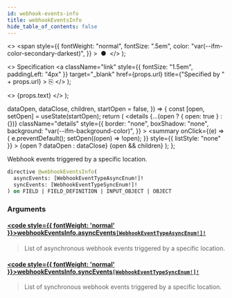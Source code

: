 ```yaml
---
id: webhook-events-info
title: webhookEventsInfo
hide_table_of_contents: false
---
```


  <>
    <span
      style={{
        fontWeight: "normal",
        fontSize: ".5em",
        color: "var(--ifm-color-secondary-darkest)",
      }}
    >
      &nbsp;●&nbsp;
    </span>
  </>
);

  <>
    Specification
    <a
      className="link"
      style={{ fontSize: "1.5em", paddingLeft: "4px" }}
      target="\_blank"
      href={props.url}
      title={"Specified by " + props.url}
    >
      ⎘
    </a>
  </>
);

  <>
    <span className={props.class}>{props.text}</span>
  </>
);


  dataOpen,
  dataClose,
  children,
  startOpen = false,
}) => {
  const [open, setOpen] = useState(startOpen);
  return (
    <details
      {...(open ? { open: true } : {})}
      className="details"
      style={{
        border: "none",
        boxShadow: "none",
        background: "var(--ifm-background-color)",
      }}
    >
      <summary
        onClick={(e) => {
          e.preventDefault();
          setOpen((open) => !open);
        }}
        style={{ listStyle: "none" }}
      >
        {open ? dataOpen : dataClose}
      </summary>
      {open && children}
    </details>
  );
};

Webhook events triggered by a specific location.

```graphql
directive @webhookEventsInfo(
  asyncEvents: [WebhookEventTypeAsyncEnum!]!
  syncEvents: [WebhookEventTypeSyncEnum!]!
) on FIELD | FIELD_DEFINITION | INPUT_OBJECT | OBJECT
```

### Arguments

#### [<code style={{ fontWeight: 'normal' }}>webhookEventsInfo.<b>asyncEvents</b></code>](#)<Bullet />[`[WebhookEventTypeAsyncEnum!]!`](../../../api-reference/webhooks/enums/webhook-event-type-async-enum) <Badge class="badge badge--secondary" text="non-null"/> <Badge class="badge badge--secondary" text="enum"/>

> List of asynchronous webhook events triggered by a specific location.

#### [<code style={{ fontWeight: 'normal' }}>webhookEventsInfo.<b>syncEvents</b></code>](#)<Bullet />[`[WebhookEventTypeSyncEnum!]!`](../../../api-reference/webhooks/enums/webhook-event-type-sync-enum) <Badge class="badge badge--secondary" text="non-null"/> <Badge class="badge badge--secondary" text="enum"/>

> List of synchronous webhook events triggered by a specific location.
